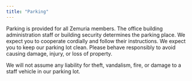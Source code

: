 ```yaml
---
title: "Parking"
---
```


Parking is provided for all Zemuria members. The office building administration staff or building security determines the parking place. We expect you to cooperate cordially and follow their instructions. We expect you to keep our parking lot clean. Please behave responsibly to avoid causing damage, injury, or loss of property.

We will not assume any liability for theft, vandalism, fire, or damage to a staff vehicle in our parking lot.